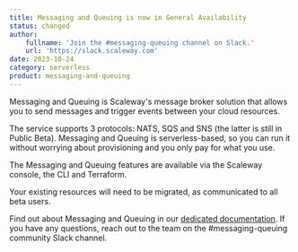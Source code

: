 ```yaml
---
title: Messaging and Queuing is now in General Availability
status: changed
author:
    fullname: 'Join the #messaging-queuing channel on Slack.'
    url: 'https://slack.scaleway.com'
date: 2023-10-24
category: serverless
product: messaging-and-queuing
---
```


Messaging and Queuing is Scaleway's message broker solution that allows you to send messages and trigger events between your cloud resources.

The service supports 3 protocols: NATS, SQS and SNS (the latter is still in Public Beta). Messaging and Queuing is serverless-based, so you can run it without worrying about provisioning and you only pay for what you use.

The Messaging and Queuing features are available via the Scaleway console, the CLI and Terraform.

Your existing resources will need to be migrated, as communicated to all beta users. 

Find out about Messaging and Queuing in our [dedicated documentation](/serverless/messaging/quickstart/). If you have any questions, reach out to the team on the #messaging-queuing community Slack channel.

